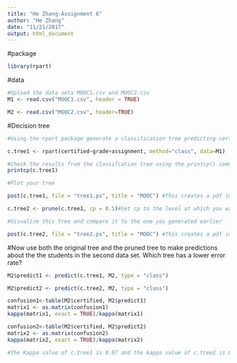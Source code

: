 ```yaml
---
title: "He Zhang-Assignment 6"
author: "He Zhang"
date: "11/21/2017"
output: html_document
---
```

#package
```r
library(rpart)
```
#data
```r
#Upload the data sets MOOC1.csv and MOOC2.csv
M1 <- read.csv("MOOC1.csv", header = TRUE)

M2 <- read.csv("MOOC2.csv", header=TRUE)

```

#Decision tree
```r
#Using the rpart package generate a classification tree predicting certified from the other variables in the M1 data frame. Which variables should you use?

c.tree1 <- rpart(certified~grade+assignment, method="class", data=M1)

#Check the results from the classifcation tree using the printcp() command
printcp(c.tree1)

#Plot your tree

post(c.tree1, file = "tree1.ps", title = "MOOC") #This creates a pdf image of the tree

```

```r
c.tree2 <- prune(c.tree1, cp = 0.5)#Set cp to the level at which you want the tree to end

#Visualize this tree and compare it to the one you generated earlier

post(c.tree2, file = "tree2.ps", title = "MOOC") #This creates a pdf image of the tree
```

#Now use both the original tree and the pruned tree to make predictions about the the students in the second data set. Which tree has a lower error rate?

```r
M2$predict1 <- predict(c.tree1, M2, type = "class")

M2$predict2 <- predict(c.tree2, M2, type = "class")

confusion1<-table(M2$certified, M2$predict1)
matrix1 <- as.matrix(confusion1)
kappa(matrix1, exact = TRUE)/kappa(matrix1)

confusion2<-table(M2$certified, M2$predict2)
matrix2 <- as.matrix(confusion2)
kappa(matrix2, exact = TRUE)/kappa(matrix2)

#The Kappa value of c.tree1 is 0.97 and the kappa value of c.tree2 is 0.899, which means that the percentage of the result would happen by chance in the pruned tree is significantly lower than the first tree. Thus, the second tree has a lower error rate.
```